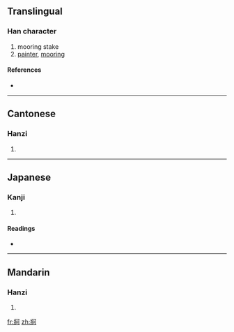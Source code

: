 ==Translingual==

===Han character===
{{Han char|rn=90|rad=爿|as=05|sn=9|four=2722<sub>0</sub>|canj=女一一弓口 (VMMNR)}}

# mooring stake
# [[painter]], [[mooring]]

====References====
* {{Han ref|kx=0691.190|dkj=19767|dj=1104.160|hdz=42374.080|uh=7241|ud=29249|bh=CFB7|bd=53175}}

----

==Cantonese==

===Hanzi===
{{yue-hanzi|jyut=|y=go1, o1}}

# {{defn|Cantonese|sort=爿05}}

----

==Japanese==

===Kanji===
{{ja-kanji|grade=|rs=爿05}}

# {{defn|Japanese|sort=爿05}}

====Readings====
* {{ja-readings|on=[[か]] (ka)|kun=[[くい]] (kui)}}

----

==Mandarin==

===Hanzi===
{{cmn-hanzi|pin=[[gē]] ([[ge1]])|wg=ko<sup>1</sup>}}

# {{defn|Mandarin|sort=爿05}}

[[fr:牁]]
[[zh:牁]]